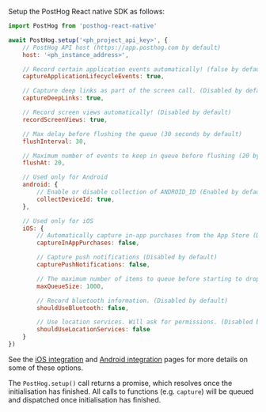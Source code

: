 Setup the PostHog React native SDK as follows:

```js
import PostHog from 'posthog-react-native'

await PostHog.setup('<ph_project_api_key>', {
    // PostHog API host (https://app.posthog.com by default)
    host: '<ph_instance_address>',

    // Record certain application events automatically! (false by default)
    captureApplicationLifecycleEvents: true,

    // Capture deep links as part of the screen call. (Disabled by default)
    captureDeepLinks: true,

    // Record screen views automatically! (Disabled by default)
    recordScreenViews: true,

    // Max delay before flushing the queue (30 seconds by default)
    flushInterval: 30,

    // Maximum number of events to keep in queue before flushing (20 by default)
    flushAt: 20,

    // Used only for Android
    android: {
        // Enable or disable collection of ANDROID_ID (Enabled by default)
        collectDeviceId: true,
    },

    // Used only for iOS
    iOS: {
        // Automatically capture in-app purchases from the App Store (Disabled by default)
        captureInAppPurchases: false,

        // Capture push notifications (Disabled by default)
        capturePushNotifications: false,

        // The maximum number of items to queue before starting to drop old ones. (1000 by default)
        maxQueueSize: 1000,

        // Record bluetooth information. (Disabled by default)
        shouldUseBluetooth: false,

        // Use location services. Will ask for permissions. (Disabled by default)
        shouldUseLocationServices: false
    }
})
```

See the [iOS integration](https://posthog.com/docs/integrate/client/ios) and 
[Android integration](https://posthog.com/docs/integrate/client/android) pages for more details on
some of these options.

The `PostHog.setup()` call returns a promise, which resolves once the initialisation
has finished. All calls to functions (e.g. `capture`) will be queued and dispatched once
initialisation has finished. 
